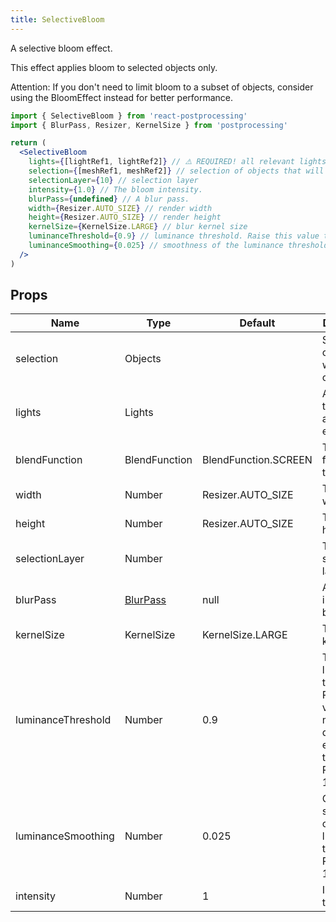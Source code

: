 ```yaml
---
title: SelectiveBloom
---
```


A selective bloom effect.

This effect applies bloom to selected objects only.

Attention: If you don't need to limit bloom to a subset of objects, consider using the BloomEffect instead for better performance.

```jsx
import { SelectiveBloom } from 'react-postprocessing'
import { BlurPass, Resizer, KernelSize } from 'postprocessing'

return (
  <SelectiveBloom
    lights={[lightRef1, lightRef2]} // ⚠️ REQUIRED! all relevant lights
    selection={[meshRef1, meshRef2]} // selection of objects that will have bloom effect
    selectionLayer={10} // selection layer
    intensity={1.0} // The bloom intensity.
    blurPass={undefined} // A blur pass.
    width={Resizer.AUTO_SIZE} // render width
    height={Resizer.AUTO_SIZE} // render height
    kernelSize={KernelSize.LARGE} // blur kernel size
    luminanceThreshold={0.9} // luminance threshold. Raise this value to mask out darker elements in the scene.
    luminanceSmoothing={0.025} // smoothness of the luminance threshold. Range is [0, 1]
  />
)
```

## Props

| Name               | Type                                                                                                         | Default              | Description                                                                                          |
| ------------------ | ------------------------------------------------------------------------------------------------------------ | -------------------- | ---------------------------------------------------------------------------------------------------- |
| selection          | Objects                                                                                                      |                      | Selection of objects that will be outlined                                                           |
| lights             | Lights                                                                                                       |                      | All lights that will affect the effect                                                               |
| blendFunction      | BlendFunction                                                                                                | BlendFunction.SCREEN | The blend function of this effect.                                                                   |
| width              | Number                                                                                                       | Resizer.AUTO_SIZE    | The render width.                                                                                    |
| height             | Number                                                                                                       | Resizer.AUTO_SIZE    | The render height.                                                                                   |
| selectionLayer     | Number                                                                                                       |                      | The selection layer                                                                                  |
| blurPass           | [BlurPass](https://vanruesc.github.io/postprocessing/public/docs/class/src/passes/BlurPass.js~BlurPass.html) | null                 | An efficient, incremental blur pass.                                                                 |
| kernelSize         | KernelSize                                                                                                   | KernelSize.LARGE     | The blur kernel size.                                                                                |
| luminanceThreshold | Number                                                                                                       | 0.9                  | The luminance threshold. Raise this value to mask out darker elements in the scene. Range is [0, 1]. |
| luminanceSmoothing | Number                                                                                                       | 0.025                | Controls the smoothness of the luminance threshold. Range is [0, 1].                                 |
| intensity          | Number                                                                                                       | 1                    | Intensity of the effect                                                                              |
